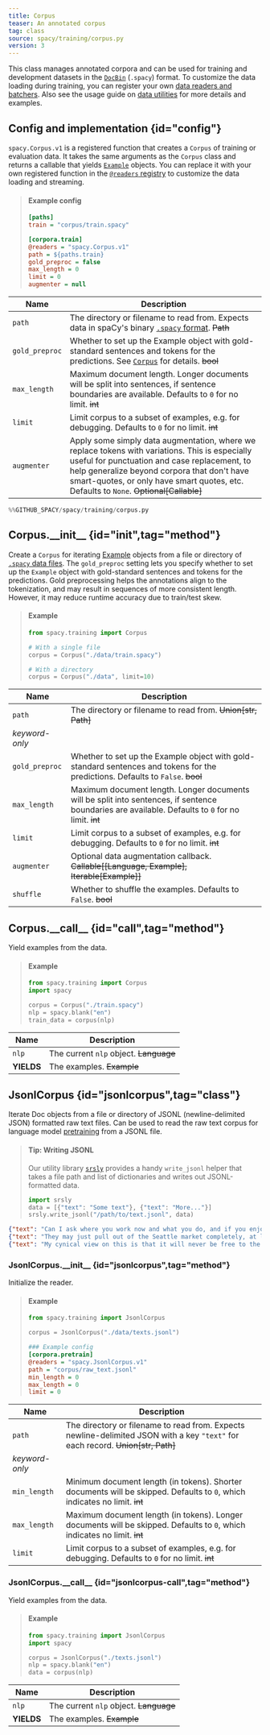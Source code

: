 ```yaml
---
title: Corpus
teaser: An annotated corpus
tag: class
source: spacy/training/corpus.py
version: 3
---
```


This class manages annotated corpora and can be used for training and
development datasets in the [`DocBin`](/api/docbin) (`.spacy`) format. To
customize the data loading during training, you can register your own
[data readers and batchers](/usage/training#custom-code-readers-batchers). Also
see the usage guide on [data utilities](/usage/training#data) for more details
and examples.

## Config and implementation {id="config"}

`spacy.Corpus.v1` is a registered function that creates a `Corpus` of training
or evaluation data. It takes the same arguments as the `Corpus` class and
returns a callable that yields [`Example`](/api/example) objects. You can
replace it with your own registered function in the
[`@readers` registry](/api/top-level#registry) to customize the data loading and
streaming.

> #### Example config
>
> ```ini
> [paths]
> train = "corpus/train.spacy"
>
> [corpora.train]
> @readers = "spacy.Corpus.v1"
> path = ${paths.train}
> gold_preproc = false
> max_length = 0
> limit = 0
> augmenter = null
> ```

| Name           | Description                                                                                                                                                                                                                                                                              |
| -------------- | ---------------------------------------------------------------------------------------------------------------------------------------------------------------------------------------------------------------------------------------------------------------------------------------- |
| `path`         | The directory or filename to read from. Expects data in spaCy's binary [`.spacy` format](/api/data-formats#binary-training). ~~Path~~                                                                                                                                                    |
| `gold_preproc` | Whether to set up the Example object with gold-standard sentences and tokens for the predictions. See [`Corpus`](/api/corpus#init) for details. ~~bool~~                                                                                                                                 |
| `max_length`   | Maximum document length. Longer documents will be split into sentences, if sentence boundaries are available. Defaults to `0` for no limit. ~~int~~                                                                                                                                      |
| `limit`        | Limit corpus to a subset of examples, e.g. for debugging. Defaults to `0` for no limit. ~~int~~                                                                                                                                                                                          |
| `augmenter`    | Apply some simply data augmentation, where we replace tokens with variations. This is especially useful for punctuation and case replacement, to help generalize beyond corpora that don't have smart-quotes, or only have smart quotes, etc. Defaults to `None`. ~~Optional[Callable]~~ |

```python
%%GITHUB_SPACY/spacy/training/corpus.py
```

## Corpus.\_\_init\_\_ {id="init",tag="method"}

Create a `Corpus` for iterating [Example](/api/example) objects from a file or
directory of [`.spacy` data files](/api/data-formats#binary-training). The
`gold_preproc` setting lets you specify whether to set up the `Example` object
with gold-standard sentences and tokens for the predictions. Gold preprocessing
helps the annotations align to the tokenization, and may result in sequences of
more consistent length. However, it may reduce runtime accuracy due to
train/test skew.

> #### Example
>
> ```python
> from spacy.training import Corpus
>
> # With a single file
> corpus = Corpus("./data/train.spacy")
>
> # With a directory
> corpus = Corpus("./data", limit=10)
> ```

| Name           | Description                                                                                                                                         |
| -------------- | --------------------------------------------------------------------------------------------------------------------------------------------------- |
| `path`         | The directory or filename to read from. ~~Union[str, Path]~~                                                                                        |
| _keyword-only_ |                                                                                                                                                     |
| `gold_preproc` | Whether to set up the Example object with gold-standard sentences and tokens for the predictions. Defaults to `False`. ~~bool~~                     |
| `max_length`   | Maximum document length. Longer documents will be split into sentences, if sentence boundaries are available. Defaults to `0` for no limit. ~~int~~ |
| `limit`        | Limit corpus to a subset of examples, e.g. for debugging. Defaults to `0` for no limit. ~~int~~                                                     |
| `augmenter`    | Optional data augmentation callback. ~~Callable[[Language, Example], Iterable[Example]]~~                                                           |
| `shuffle`      | Whether to shuffle the examples. Defaults to `False`. ~~bool~~                                                                                      |

## Corpus.\_\_call\_\_ {id="call",tag="method"}

Yield examples from the data.

> #### Example
>
> ```python
> from spacy.training import Corpus
> import spacy
>
> corpus = Corpus("./train.spacy")
> nlp = spacy.blank("en")
> train_data = corpus(nlp)
> ```

| Name       | Description                            |
| ---------- | -------------------------------------- |
| `nlp`      | The current `nlp` object. ~~Language~~ |
| **YIELDS** | The examples. ~~Example~~              |

## JsonlCorpus {id="jsonlcorpus",tag="class"}

Iterate Doc objects from a file or directory of JSONL (newline-delimited JSON)
formatted raw text files. Can be used to read the raw text corpus for language
model [pretraining](/usage/embeddings-transformers#pretraining) from a JSONL
file.

> #### Tip: Writing JSONL
>
> Our utility library [`srsly`](https://github.com/explosion/srsly) provides a
> handy `write_jsonl` helper that takes a file path and list of dictionaries and
> writes out JSONL-formatted data.
>
> ```python
> import srsly
> data = [{"text": "Some text"}, {"text": "More..."}]
> srsly.write_jsonl("/path/to/text.jsonl", data)
> ```

```json {title="Example"}
{"text": "Can I ask where you work now and what you do, and if you enjoy it?"}
{"text": "They may just pull out of the Seattle market completely, at least until they have autonomous vehicles."}
{"text": "My cynical view on this is that it will never be free to the public. Reason: what would be the draw of joining the military? Right now their selling point is free Healthcare and Education. Ironically both are run horribly and most, that I've talked to, come out wishing they never went in."}
```

### JsonlCorpus.\_\_init\_\_ {id="jsonlcorpus",tag="method"}

Initialize the reader.

> #### Example
>
> ```python
> from spacy.training import JsonlCorpus
>
> corpus = JsonlCorpus("./data/texts.jsonl")
> ```
>
> ```ini
> ### Example config
> [corpora.pretrain]
> @readers = "spacy.JsonlCorpus.v1"
> path = "corpus/raw_text.jsonl"
> min_length = 0
> max_length = 0
> limit = 0
> ```

| Name           | Description                                                                                                                      |
| -------------- | -------------------------------------------------------------------------------------------------------------------------------- |
| `path`         | The directory or filename to read from. Expects newline-delimited JSON with a key `"text"` for each record. ~~Union[str, Path]~~ |
| _keyword-only_ |                                                                                                                                  |
| `min_length`   | Minimum document length (in tokens). Shorter documents will be skipped. Defaults to `0`, which indicates no limit. ~~int~~       |
| `max_length`   | Maximum document length (in tokens). Longer documents will be skipped. Defaults to `0`, which indicates no limit. ~~int~~        |
| `limit`        | Limit corpus to a subset of examples, e.g. for debugging. Defaults to `0` for no limit. ~~int~~                                  |

### JsonlCorpus.\_\_call\_\_ {id="jsonlcorpus-call",tag="method"}

Yield examples from the data.

> #### Example
>
> ```python
> from spacy.training import JsonlCorpus
> import spacy
>
> corpus = JsonlCorpus("./texts.jsonl")
> nlp = spacy.blank("en")
> data = corpus(nlp)
> ```

| Name       | Description                            |
| ---------- | -------------------------------------- |
| `nlp`      | The current `nlp` object. ~~Language~~ |
| **YIELDS** | The examples. ~~Example~~              |
